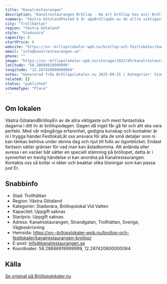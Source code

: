 ```yaml
---
title: "Kanalrestaurangen"
description: "Kanalrestaurangen Bröllop - Ha ert bröllop hos oss! Bröllopslokal Trollhättan. Skicka gärna en förfrågan så hjälper vi Er!"
summary: "Västra GötalandPosted 6 år agoBröllopEn av de allra viktigaste och mest fantastiska dagarna i ditt liv är bröllopsdagen. Dagen då inget får gå fel och allt ska vara perfekt. Med vår mångåriga…"
city: "Trollhättan"
region: "Västra Götaland"
style: "Stadsnära"
capacity: 0
startPrice: 0
website: "https://xn--brllopslokaler-wpb.nu/brollop-och-festlokaler/kanalrestaurangen-brollop/"
email: "info@kanalrestaurangen.se"
phone: ""
image: "https://xn--brllopslokaler-wpb.nu/storage/2022/05/kanalrestaurangen-festlokal-i-trollhallan-3.webp"
latitude: "58.28686919999999"
longitude: "12.287420800000064"
notes: "Genererad från Bröllopslokaler.nu 2025-09-25 | Kategorier: Stadsnära, Bröllopslokal Vid Vatten"
related: []
status: "published"
schemaType: "Place"
---
```


## Om lokalen

Västra GötalandBröllopEn av de allra viktigaste och mest fantastiska dagarna i ditt liv är bröllopsdagen. Dagen då inget får gå fel och allt ska vara perfekt. Med vår mångåriga erfarenhet, gedigna kunskap och kontakter är ni i trygga händer.FestlokalLåt oss ansvara för alla de små detaljer som ni kan tänkas behöva under denna dag och njut till fullo av ögonblicket. Endast fantasin sätter gränser för vad man kan åstadkomma. Att anlända eller avresa i en vacker båt sätter en speciell stämning på bröllopet, detta är i synnerhet en trevlig händelse vi kan anordna på Kanalrestaurangen. Kontakta oss så bollar vi idéer och beaktar olika lösningar som kan passa just Er.

## Snabbinfo

- Stad: Trollhättan
- Region: Västra Götaland
- Kategorier: Stadsnära, Bröllopslokal Vid Vatten
- Kapacitet: Uppgift saknas
- Startpris: Uppgift saknas
- Adress: Kanalrestaurangen, Strandgatan, Trollhättan, Sverige, Vägbeskrivning
- Hemsida: https://xn--brllopslokaler-wpb.nu/brollop-och-festlokaler/kanalrestaurangen-brollop/
- E-post: info@kanalrestaurangen.se
- Koordinater: 58.28686919999999, 12.287420800000064

## Källa

[Se original på Bröllopslokaler.nu](https://xn--brllopslokaler-wpb.nu/brollop-och-festlokaler/kanalrestaurangen-brollop/)
